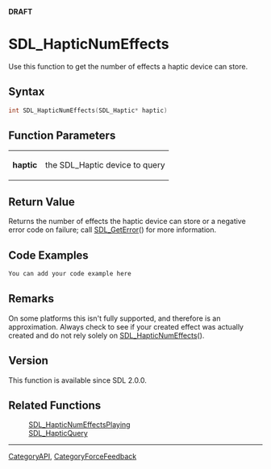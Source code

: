 <span color="red">'''DRAFT'''</span>

= SDL_HapticNumEffects =
Use this function to get the number of effects a haptic device can store.


== Syntax ==
<syntaxhighlight lang='c++'>
int SDL_HapticNumEffects(SDL_Haptic* haptic)
</syntaxhighlight>

== Function Parameters ==
{|
|'''haptic'''
|the SDL_Haptic device to query
|}

== Return Value ==
Returns the number of effects the haptic device can store or a negative error code on failure; call [[SDL_GetError]]() for more information.

== Code Examples ==
<syntaxhighlight lang='c++'>
You can add your code example here
</syntaxhighlight>

== Remarks ==
On some platforms this isn't fully supported, and therefore is an approximation.  Always check to see if your created effect was actually created and do not rely solely on [[SDL_HapticNumEffects]]().

<!-- <span style="color: green;">Is it important to specify ''how'' to check to see if your effect was created or is listing the query function below sufficient?</span> -->

== Version ==
This function is available since SDL 2.0.0.

== Related Functions ==
:[[SDL_HapticNumEffectsPlaying]]
:[[SDL_HapticQuery]]

----
[[CategoryAPI]], [[CategoryForceFeedback]]
